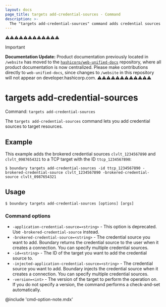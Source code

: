 ```yaml
---
layout: docs
page_title: targets add-credential-sources - Command
description: >-
  The "targets add-credential-sources" command adds credential sources to target resources.
---
```


⚠️⚠️⚠️⚠️⚠️⚠️⚠️⚠️⚠️⚠️⚠️⚠️
> [!IMPORTANT]  
> **Documentation Update:** Product documentation previously located in `/website` has moved to the [`hashicorp/web-unified-docs`](https://github.com/hashicorp/web-unified-docs) repository, where all product documentation is now centralized. Please make contributions directly to `web-unified-docs`, since changes to `/website` in this repository will not appear on developer.hashicorp.com.
⚠️⚠️⚠️⚠️⚠️⚠️⚠️⚠️⚠️⚠️⚠️⚠️

# targets add-credential-sources

Command: `targets add-credential-sources`

The `targets add-credential-sources` command lets you add credential sources to target resources.

## Example

This example adds the brokered credential sources `clvlt_1234567890` and `clvlt_0987654321` to a TCP target with the ID `ttcp_1234567890`:

```shell-session
$ boundary targets add-credential-sources -id ttcp_1234567890 -brokered-credential-source clvlt_1234567890 -brokered-credential-source clvlt_0987654321
```

## Usage

<CodeBlockConfig hideClipboard>

```shell-session
$ boundary targets add-credential-sources [options] [args]
```

</CodeBlockConfig>

### Command options

- `-application-credential-source=<string>` - This option is deprecated.
Use `-brokered-credential-source` instead.
- `-brokered-credential-source=<string>` - The credential source you want to add.
Boundary returns the credential source to the user when it creates a connection.
You can specify multiple credential sources.
- `-id=<string>` - The ID of the target you want to add the credential source to.
- `-injected-application-credential-source=<string>` - The credential source you want to add.
Boundary injects the credential source when it creates a connection.
You can specify multiple credential sources.
- `-version=<int>` - The version of the target to perform the operation on.
If you do not specify a version, the command performs a check-and-set automatically.

@include 'cmd-option-note.mdx'